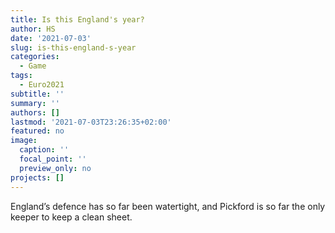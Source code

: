 ```yaml
---
title: Is this England's year?
author: HS
date: '2021-07-03'
slug: is-this-england-s-year
categories:
  - Game
tags:
  - Euro2021
subtitle: ''
summary: ''
authors: []
lastmod: '2021-07-03T23:26:35+02:00'
featured: no
image:
  caption: ''
  focal_point: ''
  preview_only: no
projects: []
---
```


England's defence has so far been watertight, and Pickford is so far the only keeper to keep a clean sheet.